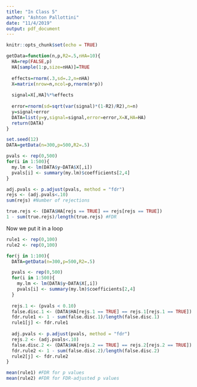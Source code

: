 ---
title: "In Class 5"
author: "Ashton Pallottini"
date: "11/4/2019"
output: pdf_document
---

```{r setup, include=FALSE}
knitr::opts_chunk$set(echo = TRUE)
```

```{r}
getData=function(n,p,R2=.5,nHA=10){ 
  HA=rep(FALSE,p)
  HA[sample(1:p,size=nHA)]=TRUE
  
  effects=rnorm(.3,sd=.2,n=nHA)
  X=matrix(nrow=n,ncol=p,rnorm(n*p))
  
  signal=X[,HA]%*%effects
  
  error=rnorm(sd=sqrt(var(signal)*(1-R2)/R2),n=n)
  y=signal+error
  DATA=list(y=y,signal=signal,error=error,X=X,HA=HA)
  return(DATA)
}
```

```{r}
set.seed(12)
DATA=getData(n=300,p=500,R2=.5)

pvals <- rep(0,500)
for(i in 1:500){
  my.lm <- lm(DATA$y~DATA$X[,i])
  pvals[i] <- summary(my.lm)$coefficients[2,4]
}
```

```{r}
adj.pvals <- p.adjust(pvals, method = "fdr")
rejs <- (adj.pvals<.10)
sum(rejs) #Number of rejections
```

```{r}
true.rejs <- (DATA$HA[rejs == TRUE] == rejs[rejs == TRUE])
1 - sum(true.rejs)/length(true.rejs) #FDR
```

Now we put it in a loop

```{r}
rule1 <- rep(0,100)
rule2 <- rep(0,100)

for(j in 1:100){
  DATA=getData(n=300,p=500,R2=.5)

  pvals <- rep(0,500)
  for(i in 1:500){
    my.lm <- lm(DATA$y~DATA$X[,i])
    pvals[i] <- summary(my.lm)$coefficients[2,4]
  }
  
  rejs.1 <- (pvals < 0.10)
  false.disc.1 <- (DATA$HA[rejs.1 == TRUE] == rejs.1[rejs.1 == TRUE])
  fdr.rule1 <- 1 - sum(false.disc.1)/length(false.disc.1)
  rule1[j] <- fdr.rule1
  
  adj.pvals <- p.adjust(pvals, method = "fdr")
  rejs.2 <- (adj.pvals<.10)
  false.disc.2 <- (DATA$HA[rejs.2 == TRUE] == rejs.2[rejs.2 == TRUE])
  fdr.rule2 <- 1 - sum(false.disc.2)/length(false.disc.2)
  rule2[j] <- fdr.rule2
}
```

```{r}
mean(rule1) #FDR for p values
mean(rule2) #FDR for FDR-adjusted p values
```

